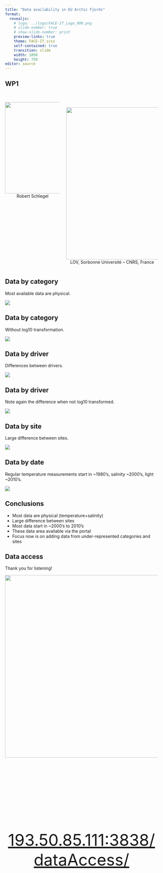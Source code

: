 ```yaml
---
title: "Data availability in EU Arctic Fjords"
format: 
  revealjs:
    # logo: ../logo/FACE-IT_Logo_900.png
    # slide-number: true
    # show-slide-number: print
    preview-links: true
    theme: FACE-IT.scss
    self-contained: true
    transition: slide
    width: 1050
    height: 750
editor: source
---
```


## WP1

::: columns
::: {.column style="text-align: center"}
</br>
![](../logo/profile.jpeg){width="300"}
<br>
Robert Schlegel
:::

::: {.column style="text-align: center"}
</br></br>
![](../logo/Logo_Sorbonne University.png){width="500"} 
<br>
LOV, Sorbonne Université – CNRS, France
:::
:::

## Data by category

Most available data are physical.

![](../metadata/cat_log10.png)


## Data by category

Without log10 transformation.

![](../metadata/cat_n.png)

## Data by driver

Differences between drivers.

![](../metadata/driv_log10.png)

## Data by driver

Note again the difference when not log10 transformed.

![](../metadata/driv_n.png)

## Data by site

Large difference between sites.

![](../metadata/cat_n_site.png)

## Data by date

Regular temperature measurements start in ~1980's, salinity ~2000's, light ~2010's.

![](../metadata/driv_date.png)

## Conclusions

-   Most data are physical (temperature+salinity)
-   Large difference between sites
-   Most data start in ~2000's to 2010's
-   These data area available via the portal
-   Focus now is on adding data from under-represented categories and sites

## Data access

Thank you for listening!

![](QR_dataAccess.png){.absolute top="130" left="200" width="600"}

</br></br></br></br></br></br></br></br></br></br>

<center>
<p style="font-size:40pt">[193.50.85.111:3838/dataAccess/](http://193.50.85.111:3838/dataAccess/)</p>
</center>
